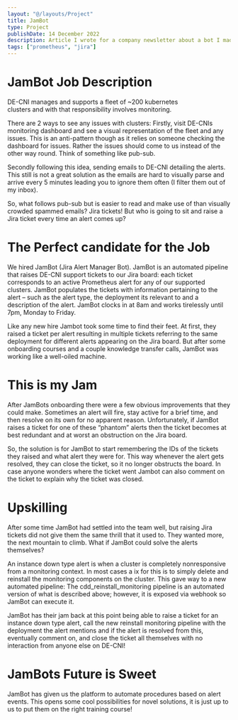 ```yaml
---
layout: "@/layouts/Project"
title: JamBot
type: Project
publishDate: 14 December 2022
description: Article I wrote for a company newsletter about a bot I made to automate Jira ticket creation from prometheus alerts.
tags: ["prometheus", "jira"]
---
```


# JamBot Job Description

DE-CNI manages and supports a fleet of ~200 kubernetes  
clusters and with that responsibility involves monitoring.

There are 2 ways to see any issues with clusters: Firstly, visit DE-CNIs monitoring dashboard and see a visual
representation of the fleet and any issues. This is an anti-pattern though as it relies on someone checking the
dashboard for issues. Rather the issues should come to us instead of the other way round.
Think of something like pub-sub.

Secondly following this idea, sending emails to DE-CNI detailing the alerts. This still is not a great solution as
the emails are hard to visually parse and arrive every 5 minutes leading you to ignore them often
(I filter them out of my inbox).

So, what follows pub-sub but is easier to read and make use of than visually crowded spammed emails? Jira tickets!
But who is going to sit and raise a Jira ticket every time an alert comes up?

# The Perfect candidate for the Job

We hired JamBot (Jira Alert Manager Bot). JamBot is an automated pipeline that raises DE-CNI support tickets to our
Jira board: each ticket corresponds to an active Prometheus alert for any of our supported clusters.
JamBot populates the tickets with information pertaining to the alert – such as the alert type, the deployment its
relevant to and a description of the alert. JamBot clocks in at 8am and works tirelessly until 7pm, Monday to Friday.

Like any new hire Jambot took some time to find their feet. At first, they raised a ticket per alert resulting in
multiple tickets referring to the same deployment for different alerts appearing on the Jira board. But
after some onboarding courses and a couple knowledge transfer calls, JamBot was working like a well-oiled machine.

# This is my Jam

After JamBots onboarding there were a few obvious improvements that they could make. Sometimes an alert will fire,
stay active for a brief time, and then resolve on its own for no apparent reason. Unfortunately, if JamBot raises a
ticket for one of these “phantom” alerts then the ticket becomes at best redundant and at worst an obstruction on the
Jira board.

So, the solution is for JamBot to start remembering the IDs of the tickets they raised and what alert they were for.
This way whenever the alert gets resolved, they can close the ticket, so it no longer obstructs the board. In
case anyone wonders where the ticket went Jambot can also comment on the ticket to explain why the ticket was closed.

# Upskilling

After some time JamBot had settled into the team well, but raising Jira tickets did not give them the same thrill
that it used to. They wanted more, the next mountain to climb. What if JamBot could solve the alerts themselves?

An instance down type alert is when a cluster is completely nonresponsive from a monitoring context. In most cases a
ix for this is to simply delete and reinstall the monitoring components on the cluster. This gave way to a new automated
pipeline: The cdd_reinstall_monitoring pipeline is an automated version of what is described above; however, it is exposed
via webhook so JamBot can execute it.

JamBot has their jam back at this point being able to raise a ticket for an instance down type alert, call the new
reinstall monitoring pipeline with the deployment the alert mentions and if the alert is resolved
from this, eventually comment on, and close the ticket all themselves with no interaction from anyone else on DE-CNI!

# JamBots Future is Sweet

JamBot has given us the platform to automate procedures based on alert events. This opens some cool possibilities for
novel solutions, it is just up to us to put them on the right training course!
